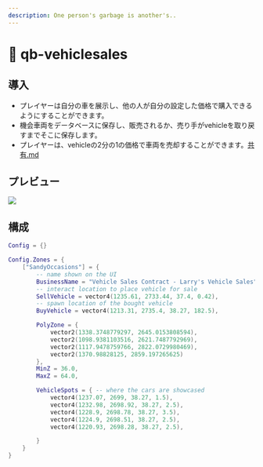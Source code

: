```yaml
---
description: One person's garbage is another's..
---
```


# 📄 qb-vehiclesales

## 導入

- プレイヤーは自分の車を展示し、他の人が自分の設定した価格で購入できるようにすることができます。
- 機会車両をデータベースに保存し、販売されるか、売り手がvehicleを取り戻すまでそこに保存します。
- プレイヤーは、vehicleの2分の1の価格で車両を売却することができます。[共有.md](../qb-core/shared.md 'mention')

## プレビュー

![](/.gitbook/assets/vehiclesalessheet.jpg)

## 構成

```lua
Config = {}

Config.Zones = {
    ["SandyOccasions"] = {
        -- name shown on the UI
        BusinessName = "Vehicle Sales Contract - Larry's Vehicle Sales",
        -- interact location to place vehicle for sale
        SellVehicle = vector4(1235.61, 2733.44, 37.4, 0.42),
        -- spawn location of the bought vehicle
        BuyVehicle = vector4(1213.31, 2735.4, 38.27, 182.5),

        PolyZone = {
            vector2(1338.3748779297, 2645.0153808594),
            vector2(1098.9381103516, 2621.7487792969),
            vector2(1117.9478759766, 2822.0729980469),
            vector2(1370.98828125, 2859.197265625)
        },
        MinZ = 36.0,
        MaxZ = 64.0,

        VehicleSpots = { -- where the cars are showcased
            vector4(1237.07, 2699, 38.27, 1.5),
            vector4(1232.98, 2698.92, 38.27, 2.5),
            vector4(1228.9, 2698.78, 38.27, 3.5),
            vector4(1224.9, 2698.51, 38.27, 2.5),
            vector4(1220.93, 2698.28, 38.27, 2.5),

        }
    }
}
```
